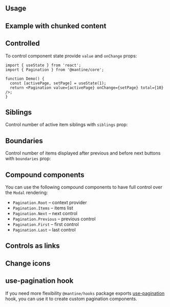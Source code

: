 

## Usage

<Demo data={PaginationDemos.configurator} />

## Example with chunked content

<Demo data={PaginationDemos.withContent} />

## Controlled

To control component state provide `value` and `onChange` props:

```tsx
import { useState } from 'react';
import { Pagination } from '@mantine/core';

function Demo() {
  const [activePage, setPage] = useState(1);
  return <Pagination value={activePage} onChange={setPage} total={10} />;
}
```

## Siblings

Control number of active item siblings with `siblings` prop:

<Demo data={PaginationDemos.siblings} />

## Boundaries

Control number of items displayed after previous and before next buttons with `boundaries` prop:

<Demo data={PaginationDemos.boundaries} />

<StylesApiSelectors component="Pagination" />

<Demo data={PaginationDemos.stylesApi} />

## Compound components

You can use the following compound components to have full control over the `Modal` rendering:

- `Pagination.Root` – context provider
- `Pagination.Items` – items list
- `Pagination.Next` – next control
- `Pagination.Previous` – previous control
- `Pagination.First` – first control
- `Pagination.Last` – last control

<Demo data={PaginationDemos.composition} />

## Controls as links

<Demo data={PaginationDemos.links} />

## Change icons

<Demo data={PaginationDemos.icons} />

## use-pagination hook

If you need more flexibility `@mantine/hooks` package exports [use-pagination](/hooks/use-pagination/) hook,
you can use it to create custom pagination components.
